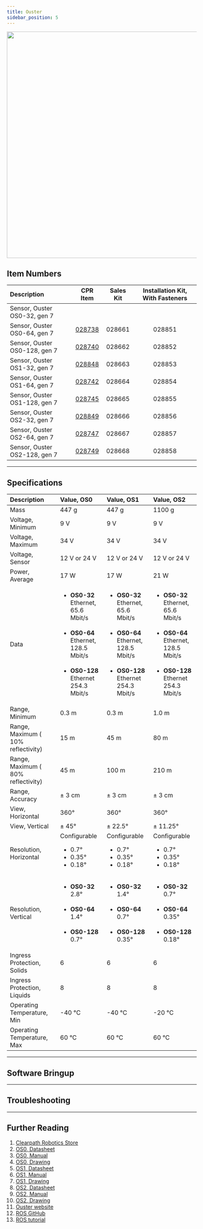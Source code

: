 ```yaml
---
title: Ouster
sidebar_position: 5
---
```



<center>
  <img
    src="/img/sensor_images/sensor_ouster_1.png"
    width="600"
  />
</center>

## Item Numbers

| Description                   |                         CPR Item                         | Sales Kit | Installation Kit, With Fasteners |
| :---------------------------- | :------------------------------------------------------: | :-------: | :------------------------------: |
| Sensor, Ouster OS0-32, gen 7  |                                              |           |                                  |
| Sensor, Ouster OS0-64, gen 7  | [028738](/assets/pdf/clearpath_robotics_028738-TDS1.pdf) |  028661   |              028851              |
| Sensor, Ouster OS0-128, gen 7 | [028740](/assets/pdf/clearpath_robotics_028740-TDS1.pdf) |  028662   |              028852              |
| Sensor, Ouster OS1-32, gen 7  | [028848](/assets/pdf/clearpath_robotics_028848-TDS1.pdf) |  028663   |              028853              |
| Sensor, Ouster OS1-64, gen 7  | [028742](/assets/pdf/clearpath_robotics_028742-TDS1.pdf) |  028664   |              028854              |
| Sensor, Ouster OS1-128, gen 7 | [028745](/assets/pdf/clearpath_robotics_028745-TDS1.pdf) |  028665   |              028855              |
| Sensor, Ouster OS2-32, gen 7  | [028849](/assets/pdf/clearpath_robotics_028849-TDS1.pdf) |  028666   |              028856              |
| Sensor, Ouster OS2-64, gen 7  | [028747](/assets/pdf/clearpath_robotics_028747-TDS1.pdf) |  028667   |              028857              |
| Sensor, Ouster OS2-128, gen 7 | [028749](/assets/pdf/clearpath_robotics_028749-TDS1.pdf) |  028668   |              028858              |

---

## Specifications

| Description                        | Value, OS0                                                                                                                                                        | Value, OS1                                                                                                                                                        | Value, OS2                                                                                                                                                        |
| :--------------------------------- | :---------------------------------------------------------------------------------------------------------------------------------------------------------------- | :---------------------------------------------------------------------------------------------------------------------------------------------------------------- | :---------------------------------------------------------------------------------------------------------------------------------------------------------------- |
| Mass                               | 447 g                                                                                                                                                             | 447 g                                                                                                                                                             | 1100 g                                                                                                                                                            |
| Voltage, Minimum                   | 9 V                                                                                                                                                               | 9 V                                                                                                                                                               | 9 V                                                                                                                                                               |
| Voltage, Maximum                   | 34 V                                                                                                                                                              | 34 V                                                                                                                                                              | 34 V                                                                                                                                                              |
| Voltage, Sensor                    | 12 V or 24 V                                                                                                                                                      | 12 V or 24 V                                                                                                                                                      | 12 V or 24 V                                                                                                                                                      |
| Power, Average                     | 17 W                                                                                                                                                              | 17 W                                                                                                                                                              | 21 W                                                                                                                                                              |
| Data                               | <ul><li>**OS0-32**<br />Ethernet, 65.6 Mbit/s</li><br /><li>**OS0-64**<br />Ethernet, 128.5 Mbit/s</li><br /><li>**OS0-128**<br />Ethernet 254.3 Mbit/s</li></ul> | <ul><li>**OS0-32**<br />Ethernet, 65.6 Mbit/s</li><br /><li>**OS0-64**<br />Ethernet, 128.5 Mbit/s</li><br /><li>**OS0-128**<br />Ethernet 254.3 Mbit/s</li></ul> | <ul><li>**OS0-32**<br />Ethernet, 65.6 Mbit/s</li><br /><li>**OS0-64**<br />Ethernet, 128.5 Mbit/s</li><br /><li>**OS0-128**<br />Ethernet 254.3 Mbit/s</li></ul> |
| Range, Minimum                     | 0.3 m                                                                                                                                                             | 0.3 m                                                                                                                                                             | 1.0 m                                                                                                                                                             |
| Range, Maximum ( 10% reflectivity) | 15 m                                                                                                                                                              | 45 m                                                                                                                                                              | 80 m                                                                                                                                                              |
| Range, Maximum ( 80% reflectivity) | 45 m                                                                                                                                                              | 100 m                                                                                                                                                             | 210 m                                                                                                                                                             |
| Range, Accuracy                    | ± 3 cm                                                                                                                                                            | ± 3 cm                                                                                                                                                            | ± 3 cm                                                                                                                                                            |
| View, Horizontal                   | 360°                                                                                                                                                              | 360°                                                                                                                                                              | 360°                                                                                                                                                              |
| View, Vertical                     | ± 45°                                                                                                                                                             | ± 22.5°                                                                                                                                                           | ± 11.25°                                                                                                                                                          |
| Resolution, Horizontal             | Configurable<br/><ul><li>0.7°</li><li>0.35°</li><li>0.18°</li></ul>                                                                                               | Configurable<br/><ul><li>0.7°</li><li>0.35°</li><li>0.18°</li></ul>                                                                                               | Configurable<br/><ul><li>0.7°</li><li>0.35°</li><li>0.18°</li></ul>                                                                                               |
| Resolution, Vertical               | <ul><li>**OS0-32**<br />2.8°</li><br /><li>**OS0-64**<br />1.4°</li><br /><li>**OS0-128**<br />0.7°</li></ul>                                                     | <ul><li>**OS0-32**<br />1.4°</li><br /><li>**OS0-64**<br />0.7°</li><br /><li>**OS0-128**<br />0.35°</li></ul>                                                    | <ul><li>**OS0-32**<br />0.7°</li><br /><li>**OS0-64**<br />0.35°</li><br /><li>**OS0-128**<br />0.18°</li></ul>                                                   |
| Ingress Protection, Solids         | 6                                                                                                                                                                 | 6                                                                                                                                                                 | 6                                                                                                                                                                 |
| Ingress Protection, Liquids        | 8                                                                                                                                                                 | 8                                                                                                                                                                 | 8                                                                                                                                                                 |
| Operating Temperature, Min         | -40 °C                                                                                                                                                            | -40 °C                                                                                                                                                            | -20 °C                                                                                                                                                            |
| Operating Temperature, Max         | 60 °C                                                                                                                                                             | 60 °C                                                                                                                                                             | 60 °C                                                                                                                                                             |

---

## Software Bringup

<SoftwareBringup />

---

## Troubleshooting

<Support />

---

## Further Reading

1.  [Clearpath Robotics Store](https://store.clearpathrobotics.com/collections/3d-lidar)
2.  [OS0, Datasheet](/assets/pdf/clearpath_robotics_028738-TDS1.pdf)
3.  [OS0, Manual](/assets/pdf/clearpath_robotics_028738-TDS2.pdf)
4.  [OS0, Drawing](/assets/pdf/clearpath_robotics_028738-TDS3.pdf)
5.  [OS1, Datasheet](/assets/pdf/clearpath_robotics_028848-TDS1.pdf)
6.  [OS1, Manual](/assets/pdf/clearpath_robotics_028848-TDS2.pdf)
7.  [OS1, Drawing](/assets/pdf/clearpath_robotics_028848-TDS3.pdf)
8.  [OS2, Datasheet](/assets/pdf/clearpath_robotics_028849-TDS1.pdf)
9.  [OS2, Manual](/assets/pdf/clearpath_robotics_028849-TDS2.pdf)
10. [OS2, Drawing](/assets/pdf/clearpath_robotics_028849-TDS3.pdf)
11. [Ouster website](https://ouster.com/)
12. [ROS GitHub](https://github.com/ouster-lidar/ouster-ros)
13. [ROS tutorial](https://static.ouster.dev/sdk-docs/ros/index.html)
